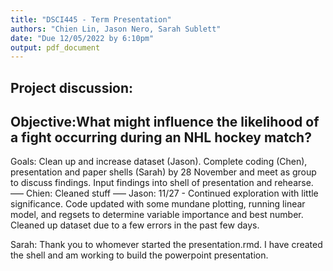 ```yaml
---
title: "DSCI445 - Term Presentation"
authors: "Chien Lin, Jason Nero, Sarah Sublett"
date: "Due 12/05/2022 by 6:10pm"
output: pdf_document
---
```

Project discussion: 
-----
Objective:What might influence the likelihood of a fight occurring during an NHL hockey match?
-----
Goals:
Clean up and increase dataset (Jason). 
Complete coding (Chen), presentation and paper shells (Sarah) by 28 November and meet as group to discuss findings.
Input findings into shell of presentation and rehearse.
-----
Chien: Cleaned stuff
-----
Jason: 11/27 - Continued exploration with little significance. Code updated with some mundane plotting, 
running linear model, and regsets to determine variable importance and best number. Cleaned up dataset 
due to a few errors in the past few days. 

Sarah: Thank you to whomever started the presentation.rmd. I have created the shell and am working to build the powerpoint presentation.
